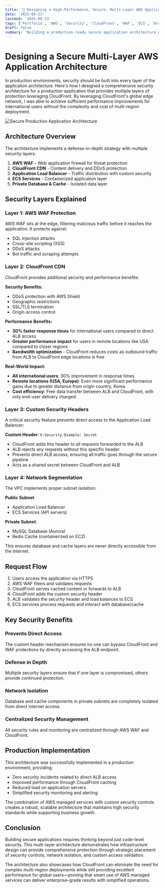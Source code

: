 ```yaml
---
title: '👮 Designing a High-Performance, Secure, Multi-Layer AWS Application Architecture'
date: '2025-09-23'
lastmod: '2025-09-23'
tags: ['Portfolio', 'AWS', 'Security', 'CloudFront', 'WAF', 'ECS', 'Architecture']
draft: false
summary: 'Building a production-ready secure application architecture with AWS WAF, CloudFront, ALB, and custom security headers'
---
```


# Designing a Secure Multi-Layer AWS Application Architecture

In production environments, security should be built into every layer of the application architecture. Here's how I designed a comprehensive security architecture for a production application that provides multiple layers of protection leveraging CloudFront. By leveraging CloudFront's global edge network, I was able to achieve sufficient performance improvements for international users without the complexity and cost of multi-region deployment.

![Secure Production Application Architecture](<(../static/images/markdown/secure-application-architecture.png)>)

## Architecture Overview

The architecture implements a defense-in-depth strategy with multiple security layers:

1. **AWS WAF** - Web application firewall for threat protection
2. **CloudFront CDN** - Content delivery and DDoS protection
3. **Application Load Balancer** - Traffic distribution with custom security
4. **ECS Services** - Containerized application layer
5. **Private Database & Cache** - Isolated data layer

## Security Layers Explained

### Layer 1: AWS WAF Protection

AWS WAF sits at the edge, filtering malicious traffic before it reaches the application. It protects against:

- SQL injection attacks
- Cross-site scripting (XSS)
- DDoS attacks
- Bot traffic and scraping attempts

### Layer 2: CloudFront CDN

CloudFront provides additional security and performance benefits:

**Security Benefits:**

- DDoS protection with AWS Shield
- Geographic restrictions
- SSL/TLS termination
- Origin access control

**Performance Benefits:**

- **30% faster response times** for international users compared to direct ALB access
- **Greater performance impact** for users in remote locations like USA compared to closer regions
- **Bandwidth optimization** - CloudFront reduces costs as outbound traffic from ALB to CloudFront edge locations is free

**Real-World Impact:**

- **All international users**: 30% improvement in response times
- **Remote locations (USA, Europe)**: Even more significant performance gains due to greater distance from origin country, Korea
- **Cost efficiency**: Free data transfer between ALB and CloudFront, with only end-user delivery charged

### Layer 3: Custom Security Headers

A critical security feature prevents direct access to the Application Load Balancer:

**Custom Header**: `X-Security-Example: Secret`

- CloudFront adds this header to all requests forwarded to the ALB
- ALB rejects any requests without this specific header
- Prevents direct ALB access, ensuring all traffic goes through the secure pipeline
- Acts as a shared secret between CloudFront and ALB

### Layer 4: Network Segmentation

The VPC implements proper subnet isolation:

**Public Subnet**:

- Application Load Balancer
- ECS Services (API servers)

**Private Subnet**:

- MySQL Database (Aurora)
- Redis Cache (containerized on EC2)

This ensures database and cache layers are never directly accessible from the internet.

## Request Flow

1. Users access the application via HTTPS
2. AWS WAF filters and validates requests
3. CloudFront serves cached content or forwards to ALB
4. CloudFront adds the custom security header
5. ALB validates the security header and load balances to ECS
6. ECS services process requests and interact with database/cache

## Key Security Benefits

### Prevents Direct Access

The custom header mechanism ensures no one can bypass CloudFront and WAF protections by directly accessing the ALB endpoint.

### Defense in Depth

Multiple security layers ensure that if one layer is compromised, others provide continued protection.

### Network Isolation

Database and cache components in private subnets are completely isolated from direct internet access.

### Centralized Security Management

All security rules and monitoring are centralized through AWS WAF and CloudFront.

## Production Implementation

This architecture was successfully implemented in a production environment, providing:

- Zero security incidents related to direct ALB access
- Improved performance through CloudFront caching
- Reduced load on application servers
- Simplified security monitoring and alerting

The combination of AWS managed services with custom security controls creates a robust, scalable architecture that maintains high security standards while supporting business growth.

## Conclusion

Building secure applications requires thinking beyond just code-level security. This multi-layer architecture demonstrates how infrastructure design can provide comprehensive protection through strategic placement of security controls, network isolation, and custom access validation.

The architecture also showcases how CloudFront can eliminate the need for complex multi-region deployments while still providing excellent performance for global users—proving that smart use of AWS managed services can deliver enterprise-grade results with simplified operations.
